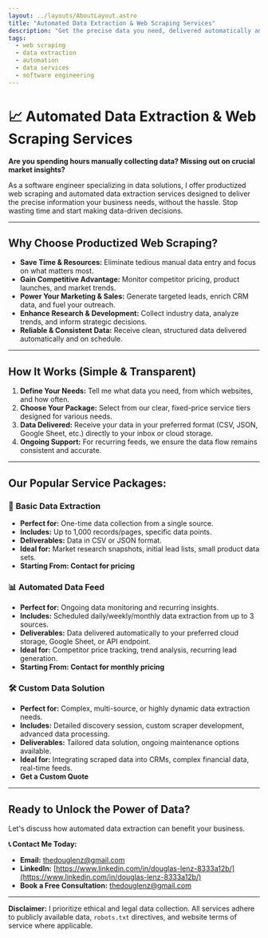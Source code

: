 ```yaml
---
layout: ../layouts/AboutLayout.astro
title: "Automated Data Extraction & Web Scraping Services"
description: "Get the precise data you need, delivered automatically and reliably. Stop manual data collection and start making data-driven decisions."
tags:
  - web scraping
  - data extraction
  - automation
  - data services
  - software engineering
---
```


# 📈 Automated Data Extraction & Web Scraping Services

**Are you spending hours manually collecting data? Missing out on crucial market insights?**

As a software engineer specializing in data solutions, I offer productized web scraping and automated data extraction services designed to deliver the precise information your business needs, without the hassle. Stop wasting time and start making data-driven decisions.

---

## Why Choose Productized Web Scraping?

* **Save Time & Resources:** Eliminate tedious manual data entry and focus on what matters most.
* **Gain Competitive Advantage:** Monitor competitor pricing, product launches, and market trends.
* **Power Your Marketing & Sales:** Generate targeted leads, enrich CRM data, and fuel your outreach.
* **Enhance Research & Development:** Collect industry data, analyze trends, and inform strategic decisions.
* **Reliable & Consistent Data:** Receive clean, structured data delivered automatically and on schedule.

---

## How It Works (Simple & Transparent)

1.  **Define Your Needs:** Tell me what data you need, from which websites, and how often.
2.  **Choose Your Package:** Select from our clear, fixed-price service tiers designed for various needs.
3.  **Data Delivered:** Receive your data in your preferred format (CSV, JSON, Google Sheet, etc.) directly to your inbox or cloud storage.
4.  **Ongoing Support:** For recurring feeds, we ensure the data flow remains consistent and accurate.

---

## Our Popular Service Packages:

### 🚀 **Basic Data Extraction**
* **Perfect for:** One-time data collection from a single source.
* **Includes:** Up to 1,000 records/pages, specific data points.
* **Deliverables:** Data in CSV or JSON format.
* **Ideal for:** Market research snapshots, initial lead lists, small product data sets.
* **Starting From: Contact for pricing**

### 📊 **Automated Data Feed**
* **Perfect for:** Ongoing data monitoring and recurring insights.
* **Includes:** Scheduled daily/weekly/monthly data extraction from up to 3 sources.
* **Deliverables:** Data delivered automatically to your preferred cloud storage, Google Sheet, or API endpoint.
* **Ideal for:** Competitor price tracking, trend analysis, recurring lead generation.
* **Starting From: Contact for monthly pricing**

### 🛠️ **Custom Data Solution**
* **Perfect for:** Complex, multi-source, or highly dynamic data extraction needs.
* **Includes:** Detailed discovery session, custom scraper development, advanced data processing.
* **Deliverables:** Tailored data solution, ongoing maintenance options available.
* **Ideal for:** Integrating scraped data into CRMs, complex financial data, real-time feeds.
* **Get a Custom Quote**

---

## Ready to Unlock the Power of Data?

Let's discuss how automated data extraction can benefit your business.

**📞 Contact Me Today:**
* **Email:** thedouglenz@gmail.com
* **LinkedIn:** [https://www.linkedin.com/in/douglas-lenz-8333a12b/](https://www.linkedin.com/in/douglas-lenz-8333a12b/)
* **Book a Free Consultation:** thedouglenz@gmail.com

---

**Disclaimer:** I prioritize ethical and legal data collection. All services adhere to publicly available data, `robots.txt` directives, and website terms of service where applicable.

